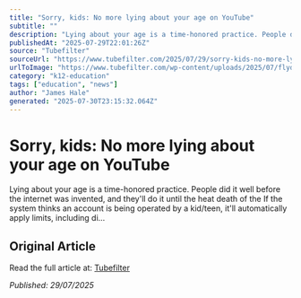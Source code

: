 ```yaml
---
title: "Sorry, kids: No more lying about your age on YouTube"
subtitle: ""
description: "Lying about your age is a time-honored practice. People did it well before the internet was invented, and they'll do it until the heat death of the If the system thinks an account is being operated by a kid/teen, it'll automatically apply limits, including di…"
publishedAt: "2025-07-29T22:01:26Z"
source: "Tubefilter"
sourceUrl: "https://www.tubefilter.com/2025/07/29/sorry-kids-no-more-lying-about-your-age-on-youtube/"
urlToImage: "https://www.tubefilter.com/wp-content/uploads/2025/07/flyd-mT7lXZPjk7U-unsplash.jpg"
category: "k12-education"
tags: ["education", "news"]
author: "James Hale"
generated: "2025-07-30T23:15:32.064Z"
---
```


# Sorry, kids: No more lying about your age on YouTube



Lying about your age is a time-honored practice. People did it well before the internet was invented, and they'll do it until the heat death of the If the system thinks an account is being operated by a kid/teen, it'll automatically apply limits, including di…

## Original Article

Read the full article at: [Tubefilter](https://www.tubefilter.com/2025/07/29/sorry-kids-no-more-lying-about-your-age-on-youtube/)

*Published: 29/07/2025*
